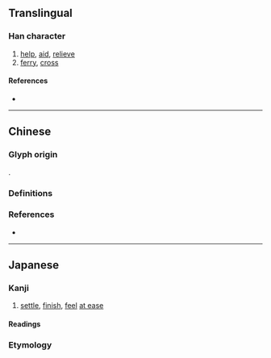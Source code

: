 {{also|濟|济}}
{{character info}}
==Translingual==
{{Han simplified forms|濟|済|济}}

===Han character===
{{Han char|rn=85|rad=水|as=08|sn=11|four=|canj=EYKL,XEYKL|ids=⿰氵斉}}

# [[help]], [[aid]], [[relieve]]
# [[ferry]], [[cross]]

====References====
* {{Han ref|kx=0633.371|dkj=17749|hdz=31659.020|uh=6E08|ud=28168}}

----

==Chinese==

===Glyph origin===
{{Han simp|濟|f=齊|t=斉}}.

===Definitions===
{{zh-see|濟|rocsv}}

===References===
* {{R:twedu|A02354-002}}

----

==Japanese==
{{ja-kanji forms|済|濟}}

===Kanji===
{{ja-kanji|grade=6|rs=水08|kyu=濟}}

# [[settle]], [[finish]], [[feel]] [[at ease]]

====Readings====
{{ja-readings
|goon=さい
|kanon=せい
|kanyoon=ざい
|kun=す-む, す-ます, わた-る, わた-す, すく-う
}}

===Etymology===
{{ja-kanjitab|す|k1=ず|o1=み|r=y}}
{{ja-see|ずみ}}
